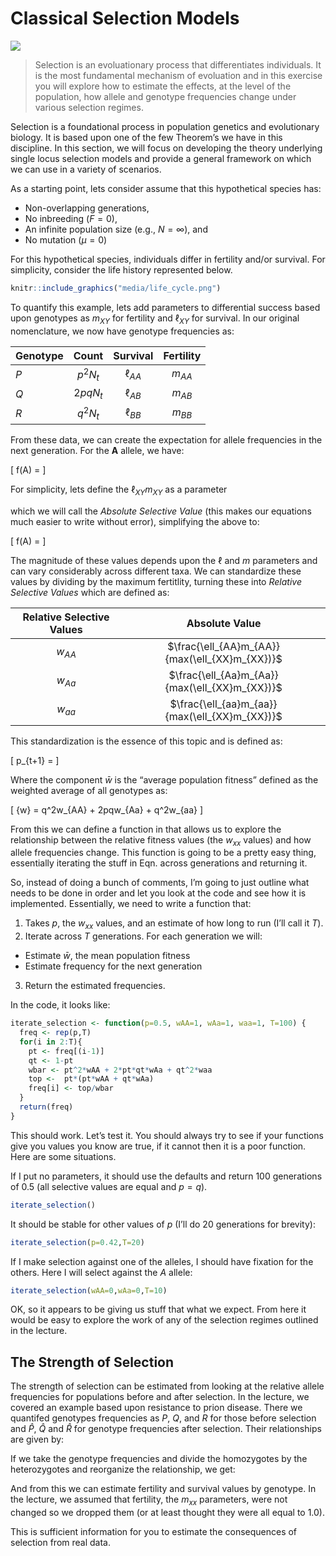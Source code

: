 # Classical Selection Models {.imageChapter}

<div class="chapter_image"><img src="chapter_images/ch_red_fish.jpg"></div>


> Selection is an evoluationary process that differentiates individuals.  It is the most fundamental mechanism of evoluation and in this exercise you will explore how to estimate the effects, at the level of the population, how allele and genotype frequencies change under various selection regimes.

Selection is a foundational process in population genetics and evolutionary biology.  It is based upon one of the few Theorem's we have in this discipline.  In this section, we will focus on developing the theory underlying single locus selection models and provide a general framework on which we can use in a variety of scenarios.

As a starting point, lets consider assume that this hypothetical species has:

- Non-overlapping generations,
- No inbreeding ($F=0$),
- An infinite population size (e.g., $N=\infty$), and
- No mutation ($\mu=0$)

For this hypothetical species, individuals differ in fertility and/or survival.  For simplicity, consider the life history represented below.

```r
knitr::include_graphics("media/life_cycle.png")
```

To quantify this example, lets add parameters to differential success based upon genotypes as $m_{XY}$ for fertility and $\ell_{XY}$ for survival.  In our original nomenclature, we now have genotype frequencies as:

Genotype | Count    | Survival    | Fertility  
---------|:--------:|:-----------:|:-----------:
$P$      | $p^2N_t$ | $\ell_{AA}$ | $m_{AA}$  
$Q$      | $2pqN_t$ | $\ell_{AB}$ | $m_{AB}$  
$R$      | $q^2N_t$ | $\ell_{BB}$ | $m_{BB}$   


From these data, we can create the expectation for allele frequencies in the next generation.  For the **A** allele, we have:

\[
f(A) = \frac{N_t\left(2\ell_{AA}m_{AA}p^2 + m_{AB}\ell_{AB}2pq\right)}{N_t\left(2\ell_{AA}m_{AA}p^2 + m_{AB}\ell_{AB}2pq + 2\ell_{BB}m_{BB}q^2\right)}
\]

For simplicity, lets define the $\ell_{XY}m_{XY}$ as a parameter

\begin{eqnarray*}
W_{AA} &= \ell_{AA}m_{AA} \\
W_{AB} &= \ell_{AB}m_{AB} \\
W_{BB} &= \ell_{BB}m_{BB}
\end{eqnarray*}

which we will call the *Absolute Selective Value* (this makes our equations much easier to write without error), simplifying the above to:

\[
f(A) = \frac{p_t(p_tW_{AA} + q_tW_{AB})}{p_t^2W_{AA} + 2p_tq_tW_{AB} + q_t^2W_{BB}}
\]

The magnitude of these values depends upon the $\ell$ and $m$ parameters and can vary considerably across different taxa.  We can standardize these values by dividing by the maximum fertitlity, turning these into *Relative Selective Values* which are defined as:

Relative Selective Values | Absolute Value 
:------------------------:|:---------------------------------------------:
$w_{AA}$                  | $\frac{\ell_{AA}m_{AA}}{max(\ell_{XX}m_{XX})}$  
$w_{Aa}$                  | $\frac{\ell_{Aa}m_{Aa}}{max(\ell_{XX}m_{XX})}$  
$w_{aa}$                  | $\frac{\ell_{aa}m_{aa}}{max(\ell_{XX}m_{XX})}$  





This standardization is the essence of this topic and is defined as:

\[
p_{t+1} = \frac{p_t(p_tw_{AA}+q_tw_{Aa})}{\bar{w}} 
\]

Where the component $\bar{w}$ is the "average population fitness" defined as the weighted average of all genotypes as:

\[
\bar{w} = q^2w_{AA} + 2pqw_{Aa} + q^2w_{aa}
\]

From this we can define a function in \R that allows us to explore the relationship between the relative fitness values (the $w_{xx}$ values) and how allele frequencies change.  This function is going to be a pretty easy thing, essentially iterating the stuff in Eqn. \ref{eqn:pt1} across generations and returning it.

So, instead of doing a bunch of comments, I'm going to just outline what needs to be done in order and let you look at the code and see how it is implemented.  Essentially, we need to write a function that:  

1. Takes $p$, the $w_{xx}$ values, and an estimate of how long to run (I'll call it $T$).
2. Iterate across $T$ generations.  For each generation we will:
  - Estimate $\bar{w}$, the mean population fitness
  - Estimate frequency for the next generation
3. Return the estimated frequencies.

In the code, it looks like:

```r
iterate_selection <- function(p=0.5, wAA=1, wAa=1, waa=1, T=100) {
  freq <- rep(p,T)
  for(i in 2:T){
    pt <- freq[(i-1)]
    qt <- 1-pt
    wbar <- pt^2*wAA + 2*pt*qt*wAa + qt^2*waa
    top <-  pt*(pt*wAA + qt*wAa)
    freq[i] <- top/wbar
  }
  return(freq)
}
```


This should work.  Let's test it. You should always try to see if your functions give you values you know are true, if it cannot then it is a poor function.  Here are some situations.

If I put no parameters, it should use the defaults and return 100 generations of 0.5 (all selective values are equal and $p = q$).

```r
iterate_selection()
```

It should be stable for other values of $p$ (I'll do 20 generations for brevity):

```r
iterate_selection(p=0.42,T=20)
```


If I make selection against one of the alleles, I should have fixation for the others.  Here I will select against the $A$ allele:


```r
iterate_selection(wAA=0,wAa=0,T=10)
```

OK, so it appears to be giving us stuff that what we expect.  From here it would be easy to explore the work of any of the selection regimes outlined in the lecture.



## The Strength of Selection

The strength of selection can be estimated from looking at the relative allele frequencies for populations before and after selection.  In the lecture, we covered an example based upon resistance to prion disease. There we quantifed genotypes frequencies as $P$, $Q$, and $R$ for those before selection and $\hat{P}$, $\hat{Q}$ and $\hat{R}$ for genotype frequencies after selection.  Their relationships are given by:

\begin{eqnarray*}
\hat{P} &=  P\; \ell_{AA}\; m_{AA} \\
\hat{Q} &=  Q\; \ell_{Aa}\; m_{Aa} \\
\hat{R} &=  R\; \ell_{aa}\; m_{aa} \\
\end{eqnarray*}

If we take the genotype frequencies and divide the homozygotes by the heterozygotes and reorganize the relationship, we get:

\begin{eqnarray*}
  \hat{\ell}_{AA}\hat{m}_{AA} = & \frac{\hat{P}Q}{\hat{Q}P}\\
	\hat{\ell}_{aa}\hat{m}_{aa} = & \frac{\hat{R}Q}{\hat{Q}R}\\
\end{eqnarray*}

And from this we can estimate fertility and survival values by genotype.  In the lecture, we assumed that fertility, the $m_{xx}$ parameters, were not changed so we dropped them (or at least thought they were all equal to 1.0).  

This is sufficient information for you to estimate the consequences of selection from real data.




